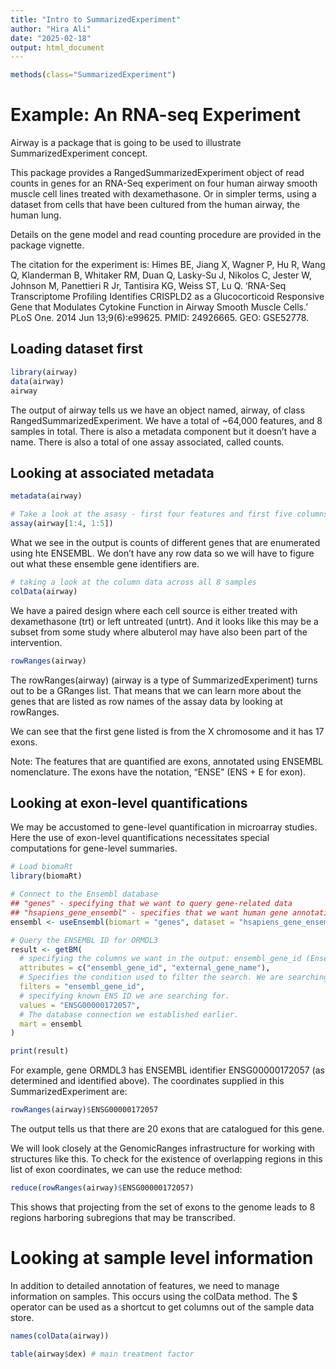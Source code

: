 ```yaml
---
title: "Intro to SummarizedExperiment"
author: "Hira Ali"
date: "2025-02-18"
output: html_document
---
```


```r
methods(class="SummarizedExperiment")

```
# Example: An RNA-seq Experiment

Airway is a package that is going to be used to illustrate SummarizedExperiment concept.

This package provides a RangedSummarizedExperiment object of read counts in genes for an RNA-Seq experiment on four human airway smooth muscle cell lines treated with dexamethasone. Or in simpler terms, using a dataset from cells that have been cultured from the human airway, the human lung.

Details on the gene model and read counting procedure are provided in the package vignette. 

The citation for the experiment is: Himes BE, Jiang X, Wagner P, Hu R, Wang Q, Klanderman B, Whitaker RM, Duan Q, Lasky-Su J, Nikolos C, Jester W, Johnson M, Panettieri R Jr, Tantisira KG, Weiss ST, Lu Q. 'RNA-Seq Transcriptome Profiling Identifies CRISPLD2 as a Glucocorticoid Responsive Gene that Modulates Cytokine Function in Airway Smooth Muscle Cells.' PLoS One. 2014 Jun 13;9(6):e99625. PMID: 24926665. GEO: GSE52778.

## Loading dataset first
```r

library(airway)
data(airway)
airway

```
The output of airway tells us we have an object named, airway, of class RangedSummarizedExperiment. We have a total of ~64,000 features, and 8 samples in total. There is also a metadata component but it doesn't have a name. There is also a total of one assay associated, called counts.

## Looking at associated metadata
```r

metadata(airway)

```

```r
# Take a look at the asasy - first four features and first five columns.
assay(airway[1:4, 1:5])
```

What we see in the output is counts of different genes that are enumerated using hte ENSEMBL. We don't have any row data so we will have to figure out what these ensemble gene identifiers are.

```r
# taking a look at the column data across all 8 samples
colData(airway)
```
We have a paired design where each cell source is either treated with dexamethasone (trt) or left untreated (untrt). And it looks like this may be a subset from some study where albuterol may have also been part of the intervention.

```r

rowRanges(airway)

```
The rowRanges(airway) (airway is a type of SummarizedExperiment) turns out to be a GRanges list.
That means that we can learn more about the genes that are listed as row names of the assay data by looking at rowRanges.

We can see that the first gene listed is from the X chromosome and it has 17 exons.

Note: The features that are quantified are exons, annotated using ENSEMBL nomenclature. The exons have the notation, "ENSE" (ENS + E for exon).

## Looking at exon-level quantifications

We may be accustomed to gene-level quantification in microarray studies. Here the use of exon-level quantifications necessitates special computations for gene-level summaries. 

```r
# Load biomaRt
library(biomaRt)

# Connect to the Ensembl database
## "genes" - specifying that we want to query gene-related data
## "hsapiens_gene_ensembl" - specifies that we want human gene annotations (Homo sapiens).
ensembl <- useEnsembl(biomart = "genes", dataset = "hsapiens_gene_ensembl")

# Query the ENSEMBL ID for ORMDL3
result <- getBM(
  # specifying the columns we want in the output: ensembl_gene_id (Ensembl Gene ID (e.g., ENSG00000172057)) and external_gene_name (Common gene name (e.g., ORMDL3))
  attributes = c("ensembl_gene_id", "external_gene_name"),
  # Specifies the condition used to filter the search. We are searching by ensembl ID.
  filters = "ensembl_gene_id",
  # specifying known ENS ID we are searching for.
  values = "ENSG00000172057",
  # The database connection we established earlier.
  mart = ensembl
)

print(result)

```


For example, gene ORMDL3 has ENSEMBL identifier ENSG00000172057 (as determined and identified above). The coordinates supplied in this SummarizedExperiment are:

```r

rowRanges(airway)$ENSG00000172057

```
The output tells us that there are 20 exons that are catalogued for this gene. 

We will look closely at the GenomicRanges infrastructure for working with structures like this. To check for the existence of overlapping regions in this list of exon coordinates, we can use the reduce method:

```r

reduce(rowRanges(airway)$ENSG00000172057)

```
This shows that projecting from the set of exons to the genome leads to 8 regions harboring subregions that may be transcribed.

# Looking at sample level information

In addition to detailed annotation of features, we need to manage information on samples. This occurs using the colData method. The $ operator can be used as a shortcut to get columns out of the sample data store.

```r
names(colData(airway))
```

```r

table(airway$dex) # main treatment factor

```


